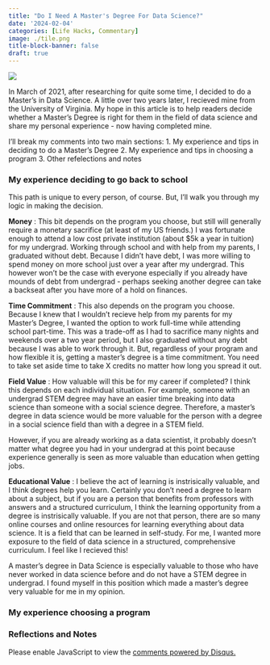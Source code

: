 ```yaml
---
title: "Do I Need A Master's Degree For Data Science?"
date: '2024-02-04'
categories: [Life Hacks, Commentary]
image: ./tile.png
title-block-banner: false
draft: true
---
```


![](./tile.png){fig-align="center"}

In March of 2021, after researching for quite some time, I decided to do a Master's in Data Science. A little over two years later, I recieved mine from the University of Virginia. My hope in this article is to help readers decide whether a Master's Degree is right for them in the field of data science and share my personal experience - now having completed mine.

I'll break my comments into two main sections:
1. My experience and tips in deciding to do a Master's Degree
2. My experience and tips in choosing a program
3. Other refelections and notes

### My experience deciding to go back to school

This path is unique to every person, of course. But, I'll walk you through my logic in making the decision.

**Money** : This bit depends on the program you choose, but still will generally require a monetary sacrifice (at least of my US friends.) I was fortunate enough to attend a low cost private institution (about $5k a year in tuition) for my undergrad. Working through school and with help from my parents, I graduated without debt. Because I didn't have debt, I was more willing to spend money on more school just over a year after my undergrad. This however won't be the case with everyone especially if you already have mounds of debt from undergrad - perhaps seeking another degree can take a backseat after you have more of a hold on finances. 

**Time Commitment** : This also depends on the program you choose. Because I knew that I wouldn't recieve help from my parents for my Master's Degree, I wanted the option to work full-time while attending school part-time. This was a trade-off as I had to sacrifice many nights and weekends over a two year period, but I also graduated without any debt because I was able to work through it. But, regardless of your program and how flexible it is, getting a master's degree is a time commitment. You need to take set aside time to take X credits no matter how long you spread it out.

**Field Value** : How valuable will this be for my career if completed? I think this depends on each individual situation. For example, someone with an undergrad STEM degree may have an easier time breaking into data science than someone with a social science degree. Therefore, a master's degree in data science would be more valuable for the person with a degree in a social science field than with a degree in a STEM field. 

However, if you are already working as a data scientist, it probably doesn't matter what degree you had in your undergrad at this point because experience generally is seen as more valuable than education when getting jobs. 

**Educational Value** : I believe the act of learning is instrisically valuable, and I think degrees help you learn. Certainly you don't need a degree to learn about a subject, but if you are a person that benefits from professors with answers and a structured curriculum, I think the learning opportunity from a degree is instrisically valuable. If you are not that person, there are so many online courses and online resources for learning everything about data science. It is a field that can be learned in self-study. For me, I wanted more exposure to the field of data science in a structured, comprehensive curriculum. I feel like I recieved this!

:::{.callout-tip}
A master's degree in Data Science is especially valuable to those who have never worked in data science before and do not have a STEM degree in undergrad. I found myself in this position which made a master's degree very valuable for me in my opinion.
:::

### My experience choosing a program



### Reflections and Notes



<div id="disqus_thread"></div>
<script>
    /**
    *  RECOMMENDED CONFIGURATION VARIABLES: EDIT AND UNCOMMENT THE SECTION BELOW TO INSERT DYNAMIC VALUES FROM YOUR PLATFORM OR CMS.
    *  LEARN WHY DEFINING THESE VARIABLES IS IMPORTANT: https://disqus.com/admin/universalcode/#configuration-variables    */
    var disqus_config = function () {
    this.page.url = 'https://alexbass.me/posts/masters_degree/';  // Replace PAGE_URL with your page's canonical URL variable
    this.page.identifier = 'masters_degree'; // Replace PAGE_IDENTIFIER with your page's unique identifier variable
    };
    (function() { // DON'T EDIT BELOW THIS LINE
    var d = document, s = d.createElement('script');
    s.src = 'https://alexbassc.disqus.com/embed.js';
    s.setAttribute('data-timestamp', +new Date());
    (d.head || d.body).appendChild(s);
    })();
</script>
<noscript>Please enable JavaScript to view the <a href="https://disqus.com/?ref_noscript">comments powered by Disqus.</a></noscript>

<script id="dsq-count-scr" src="//alexbassc.disqus.com/count.js" async></script>
